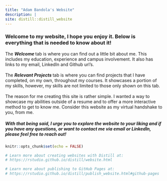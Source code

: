 ```yaml
---
title: "Adam Bandola's Website"
description: |
site: distill::distill_website
---
```

### Welcome to my website, I hope you enjoy it. Below is everything that is needed to know about it!
The <b><i> Welcome </i></b> tab is where you can find out a little bit about me. This includes my education, experience and campus involvement. It also has links to my email, LinkedIn and Github url's. <br> <br>
The <b><i> Relevant Projects </i></b> tab is where you can find projects that I have completed, on my own, throughout my courses. It showcases a portion of my skills, however, my skills are not limited to those only shown on this tab. 
<br><br> 
The reason for me creating this site is rather simple. I wanted a way to showcase my abilities outside of a resume and to offer a more interactive method to get to know me. Consider this website as my virtual handshake to you, from me. 

##### With that being said, I urge you to explore the website to your liking and if you have any questions, or want to contact me via email or LinkedIn, please feel free to reach out!

```r
knitr::opts_chunk$set(echo = FALSE)

# Learn more about creating websites with Distill at:
# https://rstudio.github.io/distill/website.html

# Learn more about publishing to GitHub Pages at:
# https://rstudio.github.io/distill/publish_website.html#github-pages

```

